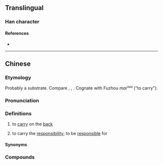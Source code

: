 {{also|𧴯}}
{{character info/new}}
==Translingual==

===Han character===
{{Han char|rn=39|rad=子|as=07|sn=10|four=|canj=NDBUC|ids=⿰子貝}}

====References====
* {{Han ref|kx=0280.021|hdz=21016.030|uh=5B6D|ud=23405}}

----

==Chinese==
{{zh-forms|alt=𧴯}}

===Etymology===
{{rfe|zh}}
Probably a {{der|yue|qfa-tak}} substrate. Compare {{cog|za|maq||to carry on the back}}, {{cog|giu|ma⁵||to carry on the back}}, {{cog|mmd|ʔma⁵||to carry on the back}}. Cognate with Fuzhou ''mai²⁴²'' ("to carry").

===Pronunciation===
{{zh-pron
|m=miē
|c=me1
|cat=v
}}

===Definitions===
{{zh-hanzi}}

# {{lb|zh|Cantonese}} to [[carry]] on the [[back]]
#: {{zh-x|孭 書包|to '''wear''' a backpack|C}}
# {{lb|zh|Cantonese}} to carry the [[responsibility]]; to be [[responsible]] for

====Synonyms====
{{zh-dial|背負}}

===Compounds===
{{zh-der|孭帶|斜孭袋|孭鑊|孭起|孭數|孭債|孭鐵|孭上身}}